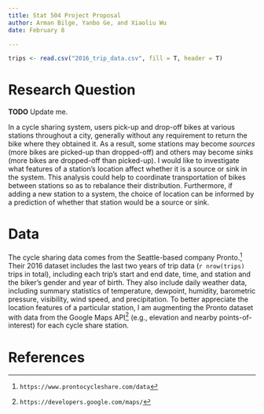 ```yaml
---
title: Stat 504 Project Proposal
author: Arman Bilge, Yanbo Ge, and Xiaoliu Wu
date: February 8

---
```


\frenchspacing

```r
trips <- read.csv("2016_trip_data.csv", fill = T, header = T)
```

# Research Question

**TODO** Update me.

In a cycle sharing system, users pick-up and drop-off bikes at various stations throughout a city, generally without any requirement to return the bike where they obtained it.
As a result, some stations may become *sources* (more bikes are picked-up than dropped-off) and others may become *sinks* (more bikes are dropped-off than picked-up).
I would like to investigate what features of a station's location affect whether it is a source or sink in the system.
This analysis could help to coordinate transportation of bikes between stations so as to rebalance their distribution.
Furthermore, if adding a new station to a system, the choice of location can be informed by a prediction of whether that station would be a source or sink.

# Data

The cycle sharing data comes from the Seattle-based company Pronto.^[`https://www.prontocycleshare.com/data`]
Their 2016 dataset includes the last two years of trip data (`r nrow(trips)` trips in total), including each trip's start and end date, time, and station and the biker's gender and year of birth.
They also include daily weather data, including summary statistics of temperature, dewpoint, humidity, barometric pressure, visibility, wind speed, and precipitation.
To better appreciate the location features of a particular station, I am augmenting the Pronto dataset with data from the Google Maps API^[`https://developers.google.com/maps/`] (e.g., elevation and nearby points-of-interest) for each cycle share station.

# References

